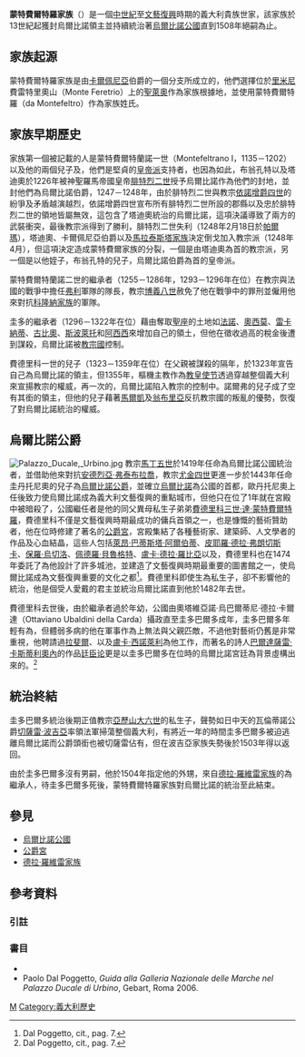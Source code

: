 {{Royal house|
|surname = 蒙特費爾特羅家族
|estate = 
|coat of arms = [[Image:Coat_of_arms_of_the_House_of_Montefeltro.svg|140px]] 
|country = [[烏爾比諾公國|烏爾比諾公國]]
|title = 烏爾比諾公爵
|founding year = 13世紀
|founder = 
|final ruler = {{Tsl|en|Guidobaldo da Montefeltro|圭多巴爾多·達·蒙特費爾特羅}}
|dissolution    = 1508年<br/>絕嗣，頭銜傳予[[德拉·羅維雷家族|德拉·羅維雷家族]]
|nationality = [[義大利|義大利]]
|ethnicity 	= [[義大利人|義大利人]]
|cadet branches = 蒙特費爾特羅·德拉·羅維雷

}}
{{意大利歷史}}

'''蒙特費爾特羅家族'''（{{lang-it|'''da Montefeltro'''}}）是一個[[中世紀|中世紀]]至[[文藝復興|文藝復興]]時期的義大利貴族世家，該家族於13世紀起獲封烏爾比諾領主並持續統治著[[烏爾比諾公國|烏爾比諾公國]]直到1508年絕嗣為止。

==家族起源==
蒙特費爾特羅家族是由[[卡爾佩尼亞|卡爾佩尼亞]]伯爵的一個分支所成立的，他們選擇位於[[里米尼|里米尼]]費雷特里奧山（Monte Feretrio）上的[[聖萊奧|聖萊奧]]作為家族根據地，並使用蒙特費爾特羅（da Montefeltro）作為家族姓氏。
==家族早期歷史==
家族第一個被記載的人是蒙特費爾特蘭諾一世（Montefeltrano I，1135－1202）以及他的兩個兒子{{Tsl|it|Bonconte I da Montefeltro|布翁孔特·達·蒙特費爾特羅}}及{{Tsl|it|Taddeo I da Montefeltro|塔迪奧一世·達·蒙特費爾特羅}}，他們是堅貞的[[歸爾甫派和吉伯林派|皇帝派]]支持者，也因為如此，布翁孔特以及塔迪奧於1226年被神聖羅馬帝國皇帝[[腓特烈二世_(神聖羅馬帝國)|腓特烈二世]]授予烏爾比諾作為他們的封地，並封他們為烏爾比諾伯爵，1247－1248年，由於腓特烈二世與教宗[[依諾增爵四世|依諾增爵四世]]的紛爭及矛盾越演越烈，依諾增爵四世宣布所有腓特烈二世所設的郡縣以及忠於腓特烈二世的領地皆屬無效，這包含了塔迪奧統治的烏爾比諾，這項決議導致了兩方的武裝衝突，最後教宗派得到了勝利，腓特烈二世失利（1248年2月18日於[[帕爾瑪|帕爾瑪]]），塔迪奧、卡爾佩尼亞伯爵以及[[馬拉泰斯塔家族|馬拉泰斯塔家族]]決定倒戈加入教宗派（1248年4月），但這項決定造成蒙特費爾家族的分裂，一個是由塔迪奧為首的教宗派，另一個是以他姪子，布翁孔特的兒子，烏爾比諾伯爵{{Tsl|en|Montefeltrano II da Montefeltro|蒙特費爾特蘭諾二世·達·蒙特費爾特羅}}為首的皇帝派。

蒙特費爾特蘭諾二世的繼承者{{Tsl|en|Guido I da Montefeltro|圭多一世·達·蒙特費爾特羅}}（1255－1286年，1293－1296年在位）在教宗與法國的戰爭中擔任[[弗利|弗利]]軍隊的隊長，教宗[[博義八世|博義八世]]赦免了他在戰爭中的罪刑並僱用他來對抗[[科隆納家族|科隆納家族]]的軍隊。

圭多的繼承者{{Tsl|it|Federico I da Montefeltro|費德里科一世·達·蒙特費爾特羅}}（1296－1322年在位）藉由奪取[[聖座|聖座]]的土地如[[法諾|法諾]]、[[奧西莫|奧西莫]]、[[雷卡納蒂|雷卡納蒂]]、[[古比奧|古比奧]]、[[斯波萊托|斯波萊托]]和[[阿西西|阿西西]]來增加自己的領土，但他在徵收過高的稅金後遭到謀殺，烏爾比諾被[[教宗國|教宗國]]控制。

費德里科一世的兒子{{Tsl|en|Nolfo da Montefeltro|諾爾弗·達·蒙特費爾特羅}}（1323－1359年在位）在父親被謀殺的隔年，於1323年宣告自己為烏爾比諾的領主，但1355年，樞機主教{{Tsl|en|Gil Álvarez Carrillo de Albornoz|吉·艾瓦雷茲·卡里洛·阿爾沃諾斯}}作為[[教皇使节|教皇使节]]透過穿越整個義大利來宣揚教宗的權威，再一次的，烏爾比諾陷入教宗的控制中。諾爾弗的兒子{{Tsl|en|Federico II da Montefeltro|費德里科二世·達·蒙特費爾特羅}}成了空有其銜的領主，但他的兒子{{Tsl|en|Antonio II da Montefeltro|安東尼奧二世·達·蒙特費爾特羅}}藉著[[馬爾凱|馬爾凱]]及[[翁布里亞|翁布里亞]]反抗教宗國的叛亂的優勢，恢復了對烏爾比諾統治的權威。

==烏爾比諾公爵==
[[File:Palazzo_Ducale,_Urbino.jpg|left]]
教宗[[馬丁五世|馬丁五世]]於1419年任命{{Tsl|en|Guidantonio da Montefeltro|圭丹托尼奧·達·蒙特費爾特羅}}為烏爾比諾公國統治者，並借助他來對抗[[安德烈亞·弗泰布拉喬|安德烈亞·弗泰布拉喬]]，教宗[[尤金四世|尤金四世]]更進一步於1443年任命圭丹托尼奧的兒子{{Tsl|en|Oddantonio da Montefeltro|歐丹托尼奧·達·蒙特費爾特羅}}為[[烏爾比諾公爵|烏爾比諾公爵]]，並確立[[烏爾比諾|烏爾比諾]]為公國的首都，歐丹托尼奧上任後致力使烏爾比諾成為義大利文藝復興的重點城市，但他只在位了1年就在宮殿中被暗殺了，公國繼任者是他的同父異母私生子弟弟[[費德里科三世·達·蒙特費爾特羅|費德里科三世·達·蒙特費爾特羅]]，費德里科不僅是文藝復興時期最成功的傭兵首領之一，也是慷慨的藝術贊助者，他在位時修建了著名的[[公爵宮_(烏爾比諾)|公爵宮]]，宮殿集結了各種藝術家、建築師、人文學者的作品及心血結晶，這些人包括[[萊昂·巴蒂斯塔·阿爾伯蒂|萊昂·巴蒂斯塔·阿爾伯蒂]]、[[皮耶羅·德拉·弗朗切斯卡|皮耶羅·德拉·弗朗切斯卡]]、[[保羅·烏切洛|保羅·烏切洛]]、[[佩德羅·貝魯格特|佩德羅·貝魯格特]]、[[盧卡·德拉·羅比亞|盧卡·德拉·羅比亞]]以及{{Tsl|en|Justus van Gent|尤斯圖斯·范·簡特}}，費德里科也在1474年委託了{{Tsl|en|Francesco di Giorgio Martini|弗朗切斯科·迪·喬吉奧·瑪蒂尼}}為他設計了許多城池，並建造了文藝復興時期最重要的圖書館之一，使烏爾比諾成為文藝復興重要的文化之都<ref name=P>Dal Poggetto, cit., pag. 7.</ref>。費德里科即使生為私生子，卻不影響他的統治，他是個受人愛戴的君主並統治烏爾比諾直到他於1482年去世。

費德里科去世後，由於繼承者{{Tsl|en|Guidobaldo da Montefeltro|圭多巴爾多·達·蒙特費爾特羅}}過於年幼，公國由奧塔維亞諾·烏巴爾蒂尼·德拉·卡爾達（Ottaviano Ubaldini della Carda）攝政直至圭多巴爾多成年，圭多巴爾多年輕有為，但體弱多病的他在軍事作為上無法與父親匹敵，不過他對藝術仍舊是非常重視，他聘請過[[拉斐爾|拉斐爾]]、{{Tsl|en|Bramantino|布拉曼提諾}}以及[[盧卡·西諾萊利|盧卡·西諾萊利]]為他工作，而著名的詩人[[巴爾達薩雷·卡斯蒂利奧內|巴爾達薩雷·卡斯蒂利奧內]]的作品[[廷臣论|廷臣论]]更是以圭多巴爾多在位時的烏爾比諾宮廷為背景虛構出來的。<ref name=P>Dal Poggetto, cit., pag. 7.</ref>

==統治終結==
圭多巴爾多統治後期正值教宗[[亞歷山大六世|亞歷山大六世]]的私生子，聲勢如日中天的瓦倫蒂諾公爵[[切薩雷·波吉亞|切薩雷·波吉亞]]率領法軍掃蕩整個義大利，有將近一年的時間圭多巴爾多被迫逃離烏爾比諾而公爵頭銜也被切薩雷佔有，但在波吉亞家族失勢後於1503年得以返回。

由於圭多巴爾多沒有男嗣，他於1504年指定他的外甥，來自[[德拉·羅維雷家族|德拉·羅維雷家族]]的{{Tsl|en|Francesco Maria I della Rovere|弗朗切斯科·瑪麗亞一世·德拉·羅維雷}}為繼承人，待圭多巴爾多死後，蒙特費爾特羅家族對烏爾比諾的統治至此結束。

==參見==
*[[烏爾比諾公國|烏爾比諾公國]]
*[[公爵宮_(烏爾比諾)|公爵宮]]
*[[德拉·羅維雷家族|德拉·羅維雷家族]]

==參考資料==
===引註===
{{reflist}}
===書目===
*{{Cite encyclopedia |url=http://books.google.com/books?id=HSWpSJINLRwC&pg=PR3#v=onepage&q&f=false |editor1-last=Herberman |editor1-first=Charles G., et al. |encyclopedia=The Catholic Encyclopedia |others=Volume 1: Aachen–Assize |publisher=Robert Appleton Company |location=New York |year=1907 |at=Title page}}
*Paolo Dal Poggetto, ''Guida alla Galleria Nazionale delle Marche nel Palazzo Ducale di Urbino'', Gebart, Roma 2006.

{{歐洲各國王室|西歐}}
{{Authority control}}

[[Category:義大利貴族|M]]
[[Category:義大利歷史|Category:義大利歷史]]